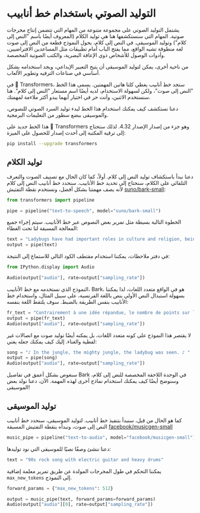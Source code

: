 # التوليد الصوتي باستخدام خط أنابيب

يشتمل التوليد الصوتي على مجموعة متنوعة من المهام التي تتضمن إنتاج مخرجات صوتية. المهام التي سنستكشفها هنا هي توليد الكلام (المعروف أيضًا باسم "النص إلى كلام") وتوليد الموسيقى. في النص إلى كلام، يحول النموذج قطعة من النص إلى صوت لغة منطوقة تشبه الواقع، مما يفتح الباب أمام تطبيقات مثل المساعدين الافتراضيين، وأدوات الوصول للأشخاص ذوي الإعاقة البصرية، والكتب الصوتية المخصصة.

من ناحية أخرى، يمكن لتوليد الموسيقى أن يتيح التعبير الإبداعي، ويجد استخدامه بشكل أساسي في صناعات الترفيه وتطوير الألعاب.

في 🤗 Transformers، ستجد خط أنابيب يغطي كلتا هاتين المهمتين. يسمى هذا الخط "النص إلى صوت"، ولكن لسهولة الاستخدام، لديه أيضًا اسم مستعار "النص إلى كلام". هنا سنستخدم الاثنين، وأنت حر في اختيار أيهما يبدو أكثر ملاءمة لمهمتك.

دعنا نستكشف كيف يمكنك استخدام هذا الخط لبدء توليد السرد الصوتي للنصوص، والموسيقى ببضع سطور من التعليمات البرمجية.

هذا الخط جديد على 🤗 Transformers وهو جزء من إصدار الإصدار 4.32. لذلك ستحتاج إلى ترقية المكتبة إلى أحدث إصدار للحصول على الميزة:

```bash
pip install --upgrade transformers
```

## توليد الكلام

دعنا نبدأ باستكشاف توليد النص إلى كلام. أولاً، كما كان الحال مع تصنيف الصوت والتعرف التلقائي على الكلام، سنحتاج إلى تحديد خط الأنابيب. سنحدد خط أنابيب النص إلى كلام لأنه يصف مهمتنا بشكل أفضل، ونستخدم نقطة التفتيش [suno/bark-small](https://huggingface.co/suno/bark-small):

```python
from transformers import pipeline

pipe = pipeline("text-to-speech", model="suno/bark-small")
```

الخطوة التالية بسيطة مثل تمرير بعض النصوص عبر خط الأنابيب. سيتم إجراء جميع المعالجة المسبقة لنا تحت الغطاء:

```python
text = "Ladybugs have had important roles in culture and religion, being associated with luck, love, fertility and prophecy. "
output = pipe(text)
```

في دفتر ملاحظات، يمكننا استخدام مقتطف الكود التالي للاستماع إلى النتيجة:

```python
from IPython.display import Audio

Audio(output["audio"], rate=output["sampling_rate"])
```

النموذج الذي نستخدمه مع خط الأنابيب، Bark، هو في الواقع متعدد اللغات، لذا يمكننا بسهولة استبدال النص الأولي بنص باللغة الفرنسية، على سبيل المثال، واستخدام خط الأنابيب بنفس الطريقة بالضبط. سوف يلتقط اللغة بنفسه:

```python
fr_text = "Contrairement à une idée répandue, le nombre de points sur les élytres d'une coccinelle ne correspond pas à son âge, ni en nombre d'années, ni en nombre de mois. "
output = pipe(fr_text)
Audio(output["audio"], rate=output["sampling_rate"])
```

لا يقتصر هذا النموذج على كونه متعدد اللغات، بل يمكنه أيضًا توليد صوت مع اتصالات غير لفظية والغناء. إليك كيف يمكنك جعله يغني:

```python
song = "♪ In the jungle, the mighty jungle, the ladybug was seen. ♪ "
output = pipe(song)
Audio(output["audio"], rate=output["sampling_rate"])
```

سنغوص بشكل أعمق في تفاصيل Bark في الوحدة اللاحقة المخصصة للنص إلى كلام، وسنوضح أيضًا كيف يمكنك استخدام نماذج أخرى لهذه المهمة. الآن، دعنا نولد بعض الموسيقى!

## توليد الموسيقى

كما هو الحال من قبل، سنبدأ بتنفيذ خط أنابيب. لتوليد الموسيقى، سنحدد خط أنابيب النص إلى صوت، ونبدأه بنقطة التفتيش المسبقة [facebook/musicgen-small](https://huggingface.co/facebook/musicgen-small)

```python
music_pipe = pipeline("text-to-audio", model="facebook/musicgen-small")
```

دعنا ننشئ وصفًا نصيًا للموسيقى التي نود توليدها:

```python
text = "90s rock song with electric guitar and heavy drums"
```

يمكننا التحكم في طول المخرجات المولدة عن طريق تمرير معلمة إضافية `max_new_tokens` إلى النموذج.

```python
forward_params = {"max_new_tokens": 512}

output = music_pipe(text, forward_params=forward_params)
Audio(output["audio"][0], rate=output["sampling_rate"])
```